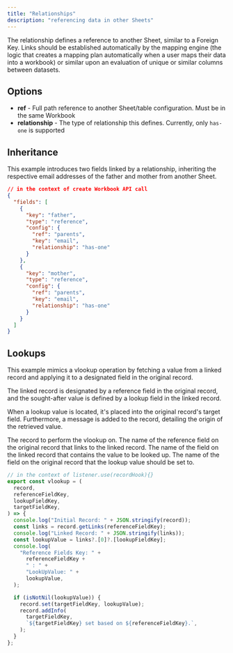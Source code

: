 ```yaml
---
title: "Relationships"
description: "referencing data in other Sheets"
---
```


The relationship defines a reference to another Sheet, similar to a Foreign Key.
Links should be established automatically by the mapping engine (the logic that
creates a mapping plan automatically when a user maps their data into a
workbook) or similar upon an evaluation of unique or similar columns between
datasets.

## Options

- **ref** - Full path reference to another Sheet/table configuration. Must be in
  the same Workbook
- **relationship** - The type of relationship this defines. Currently, only
  `has-one` is supported

## Inheritance

This example introduces two fields linked by a relationship, inheriting the
respective email addresses of the father and mother from another Sheet.

```json workbooks.create
// in the context of create Workbook API call
{
  "fields": [
    {
      "key": "father",
      "type": "reference",
      "config": {
        "ref": "parents",
        "key": "email",
        "relationship": "has-one"
      }
    },
    {
      "key": "mother",
      "type": "reference",
      "config": {
        "ref": "parents",
        "key": "email",
        "relationship": "has-one"
      }
    }
  ]
}
```

## Lookups

This example mimics a vlookup operation by fetching a value from a linked record
and applying it to a designated field in the original record.

The linked record is designated by a reference field in the original record, and
the sought-after value is defined by a lookup field in the linked record.

When a lookup value is located, it's placed into the original record's target
field. Furthermore, a message is added to the record, detailing the origin of
the retrieved value.

<ParamField path="record" type="Object">
  The record to perform the vlookup on.
</ParamField>

<ParamField path="referenceFieldKey" type="string">
  The name of the reference field on the original record that links to the
  linked record.
</ParamField>

<ParamField path="lookupFieldKey" type="string">
  The name of the field on the linked record that contains the value to be
  looked up.
</ParamField>

<ParamField path="targetFieldKey" type="string">
  The name of the field on the original record that the lookup value should be
  set to.
</ParamField>

```jsx
// in the context of listener.use(recordHook){}
export const vlookup = (
  record,
  referenceFieldKey,
  lookupFieldKey,
  targetFieldKey,
) => {
  console.log("Initial Record: " + JSON.stringify(record));
  const links = record.getLinks(referenceFieldKey);
  console.log("Linked Record: " + JSON.stringify(links));
  const lookupValue = links?.[0]?.[lookupFieldKey];
  console.log(
    "Reference Fields Key: " +
      referenceFieldKey +
      " : " +
      "LookUpValue: " +
      lookupValue,
  );

  if (isNotNil(lookupValue)) {
    record.set(targetFieldKey, lookupValue);
    record.addInfo(
      targetFieldKey,
      `${targetFieldKey} set based on ${referenceFieldKey}.`,
    );
  }
};
```
